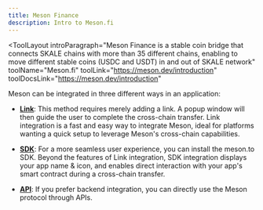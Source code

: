 ```yaml
---
title: Meson Finance
description: Intro to Meson.fi
---
```


<ToolLayout
    introParagraph="Meson Finance is a stable coin bridge that connects SKALE chains with more than 35 different chains, enabling to move different stable coins (USDC and USDT) in and out of SKALE network"
    toolName="Meson.fi"
    toolLink="https://meson.dev/introduction"
    toolDocsLink="https://meson.dev/introduction"
>

Meson can be integrated in three different ways in an application:

- **[Link](https://meson.dev/getting-started/link-integration)**: This method requires merely adding a link. A popup window will then guide the user to complete the cross-chain transfer. Link integration is a fast and easy way to integrate Meson, ideal for platforms wanting a quick setup to leverage Meson's cross-chain capabilities.

- **[SDK](https://meson.dev/getting-started/sdk-integration)**: For a more seamless user experience, you can install the meson.to SDK. Beyond the features of Link integration, SDK integration displays your app name & icon, and enables direct interaction with your app's smart contract during a cross-chain transfer.

- **[API](https://meson.dev/getting-started/api-integration)**: If you prefer backend integration, you can directly use the Meson protocol through APIs. 


</ToolLayout>